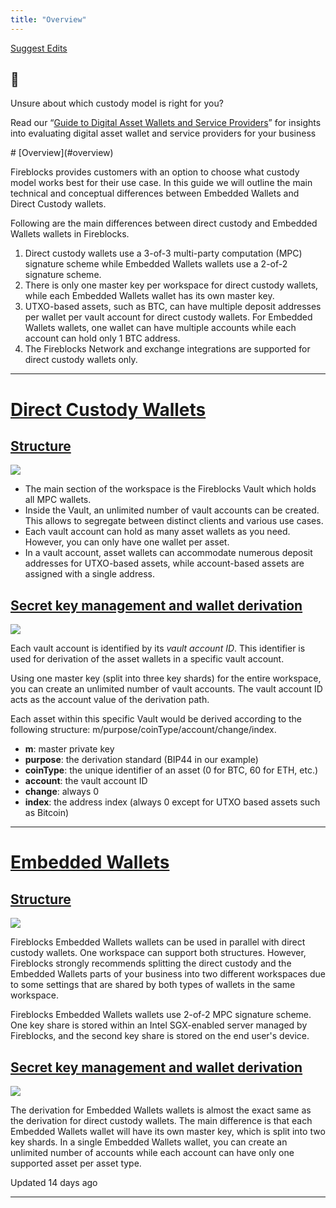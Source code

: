 ```yaml
---
title: "Overview"
---
```


[Suggest Edits](/edit/overview)

<Info>

## 📘

Unsure about which custody model is right for you?

Read our “[Guide to Digital Asset Wallets and Service Providers](https://www.fireblocks.com/a-guide-to-digital-asset-wallets-and-service-providers)” for insights into evaluating digital asset wallet and service providers for your business

</Info>
# [Overview](#overview)

Fireblocks provides customers with an option to choose what custody model works best for their use case. In this guide we will outline the main technical and conceptual differences between Embedded Wallets and Direct Custody wallets.

Following are the main differences between direct custody and Embedded Wallets wallets in Fireblocks.

1.  Direct custody wallets use a 3-of-3 multi-party computation (MPC) signature scheme while Embedded Wallets wallets use a 2-of-2 signature scheme.
2.  There is only one master key per workspace for direct custody wallets, while each Embedded Wallets wallet has its own master key.
3.  UTXO-based assets, such as BTC, can have multiple deposit addresses per wallet per vault account for direct custody wallets. For Embedded Wallets wallets, one wallet can have multiple accounts while each account can hold only 1 BTC address.
4.  The Fireblocks Network and exchange integrations are supported for direct custody wallets only.

  

* * *

  
# [Direct Custody Wallets](#direct-custody-wallets)
## [Structure](#structure)
![](https://files.readme.io/d76e1cc-Custodial_Wallets_1.png)

*   The main section of the workspace is the Fireblocks Vault which holds all MPC wallets.
*   Inside the Vault, an unlimited number of vault accounts can be created. This allows to segregate between distinct clients and various use cases.
*   Each vault account can hold as many asset wallets as you need. However, you can only have one wallet per asset.
*   In a vault account, asset wallets can accommodate numerous deposit addresses for UTXO-based assets, while account-based assets are assigned with a single address.

  
## [Secret key management and wallet derivation](#secret-key-management-and-wallet-derivation)
![](https://files.readme.io/01ed368-Secret_key_management_and_wallet_derivation_for_the_custodial_wallet_structure_.png)

Each vault account is identified by its _vault account ID_. This identifier is used for derivation of the asset wallets in a specific vault account.

Using one master key (split into three key shards) for the entire workspace, you can create an unlimited number of vault accounts. The vault account ID acts as the account value of the derivation path.

Each asset within this specific Vault would be derived according to the following structure: m/purpose/coinType/account/change/index.

*   **m**: master private key
*   **purpose**: the derivation standard (BIP44 in our example)
*   **coinType**: the unique identifier of an asset (0 for BTC, 60 for ETH, etc.)
*   **account**: the vault account ID
*   **change**: always 0
*   **index**: the address index (always 0 except for UTXO based assets such as Bitcoin)

  

* * *

  
# [Embedded Wallets](#embedded-wallets)
## [Structure](#structure-1)
![](https://files.readme.io/c593861-Fireblocks_EW_structure.png)

Fireblocks Embedded Wallets wallets can be used in parallel with direct custody wallets. One workspace can support both structures. However, Fireblocks strongly recommends splitting the direct custody and the Embedded Wallets parts of your business into two different workspaces due to some settings that are shared by both types of wallets in the same workspace.

Fireblocks Embedded Wallets wallets use 2-of-2 MPC signature scheme. One key share is stored within an Intel SGX-enabled server managed by Fireblocks, and the second key share is stored on the end user's device.

  
## [Secret key management and wallet derivation](#secret-key-management-and-wallet-derivation-1)
![](https://files.readme.io/63e0ccb-Secret_key_management_and_wallet_derivation_for_the_Non_Custodial_Wallet_structure.png)

The derivation for Embedded Wallets wallets is almost the exact same as the derivation for direct custody wallets. The main difference is that each Embedded Wallets wallet will have its own master key, which is split into two key shards. In a single Embedded Wallets wallet, you can create an unlimited number of accounts while each account can have only one supported asset per asset type.

Updated 14 days ago

* * *